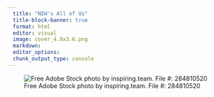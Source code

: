 ```yaml
---
  title: "NIH's All of Us"
  title-block-banner: true
  format: html
  editor: visual
  image: cover_4.8x3.6.png
  markdown: 
  editor_options: 
  chunk_output_type: console
---
```


![Free Adobe Stock photo by inspiring.team. File #: 284810520](images/AdobeStock_284810520.jpeg){fig-align="center"}
